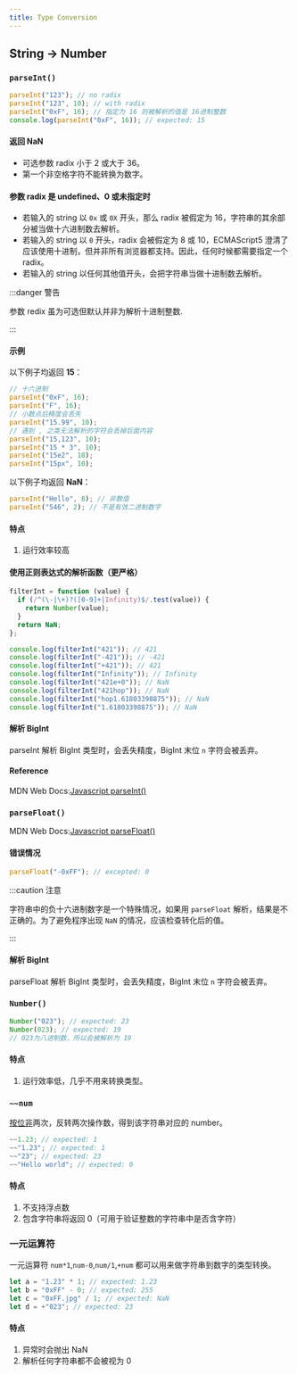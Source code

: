 ```yaml
---
title: Type Conversion
---
```



## String -> Number

### `parseInt()`

```javascript
parseInt("123"); // no radix
parseInt("123", 10); // with radix
parseInt("0xF", 16); // 指定为 16 则被解析的值是 16进制整数
console.log(parseInt("0xF", 16)); // expected: 15
```

#### 返回 NaN

- 可选参数 radix <TextHighlight>小于 2 或大于 36</TextHighlight>。
- 第一个<TextHighlight>非空格字符</TextHighlight>不能转换为数字。

#### 参数 radix 是 undefined、0 或未指定时

- 若输入的 string 以 `0x` 或 `0X` 开头，那么 radix 被假定为 16，字符串的其余部分被当做十六进制数去解析。
- 若输入的 string 以 `0` 开头，radix 会被假定为 8 或 10，ECMAScript5 澄清了应该使用十进制，但并非所有浏览器都支持。因此，<TextHighlight>任何时候都需要指定一个 radix</TextHighlight>。
- 若输入的 string 以任何其他值开头，会把字符串当做十进制数去解析。

:::danger 警告

参数 redix 虽为可选但默认并非为解析十进制整数.

:::

#### 示例

以下例子均返回 **15**：

```javascript
// 十六进制
parseInt("0xF", 16);
parseInt("F", 16);
// 小数点后精度会丢失
parseInt("15.99", 10);
// 遇到 , 之类无法解析的字符会丢掉后面内容
parseInt("15,123", 10);
parseInt("15 * 3", 10);
parseInt("15e2", 10);
parseInt("15px", 10);
```

以下例子均返回 **NaN**：

```javascript
parseInt("Hello", 8); // 非数值
parseInt("546", 2); // 不是有效二进制数字
```

#### 特点

1. 运行效率较高

#### 使用**正则表达式**的解析函数（更严格）

```javascript
filterInt = function (value) {
  if (/^(\-|\+)?([0-9]+|Infinity)$/.test(value)) {
    return Number(value);
  }
  return NaN;
};

console.log(filterInt("421")); // 421
console.log(filterInt("-421")); // -421
console.log(filterInt("+421")); // 421
console.log(filterInt("Infinity")); // Infinity
console.log(filterInt("421e+0")); // NaN
console.log(filterInt("421hop")); // NaN
console.log(filterInt("hop1.61803398875")); // NaN
console.log(filterInt("1.61803398875")); // NaN
```

#### 解析 BigInt

parseInt 解析 BigInt 类型时，会丢失精度，BigInt 末位 `n` 字符会被丢弃。

#### Reference

MDN Web Docs:[Javascript parseInt()](https://developer.mozilla.org/zh-CN/docs/Web/JavaScript/Reference/Global_Objects/parseInt)

### `parseFloat()`

MDN Web Docs:[Javascript parseFloat()](https://developer.mozilla.org/zh-CN/docs/Web/JavaScript/Reference/Global_Objects/parseFloat)

#### 错误情况

```javascript
parseFloat("-0xFF"); // excepted: 0
```

:::caution 注意

字符串中的负十六进制数字是一个特殊情况，如果用 `parseFloat` 解析，结果是不正确的。为了避免程序出现 `NaN` 的情况，应该检查转化后的值。

:::

#### 解析 BigInt

parseFloat 解析 BigInt 类型时，会丢失精度，BigInt 末位 `n` 字符会被丢弃。

### `Number()`

```javascript
Number("023"); // expected: 23
Number(023); // expected: 19
// 023为八进制数，所以会被解析为 19
```

#### 特点

1. 运行效率低，几乎不用来转换类型。

### `~~num`

[按位非](/docs/front-end/javascript/operators/bitwise-not)两次，反转两次操作数，得到该字符串对应的 number。

```javascript
~~1.23; // expected: 1
~~"1.23"; // expected: 1
~~"23"; // expected: 23
~~"Hello world"; // expected: 0
```

#### 特点

1. 不支持浮点数
2. 包含字符串将返回 0（可用于验证整数的字符串中是否含字符）

### 一元运算符

一元运算符 `num*1`,`num-0`,`num/1`,`+num` 都可以用来做字符串到数字的类型转换。

```javascript
let a = "1.23" * 1; // expected: 1.23
let b = "0xFF" - 0; // expected: 255
let c = "0xFF.jpg" / 1; // expected: NaN
let d = +"023"; // expected: 23
```

#### 特点

1. 异常时会抛出 NaN
2. 解析任何字符串都不会被视为 0
